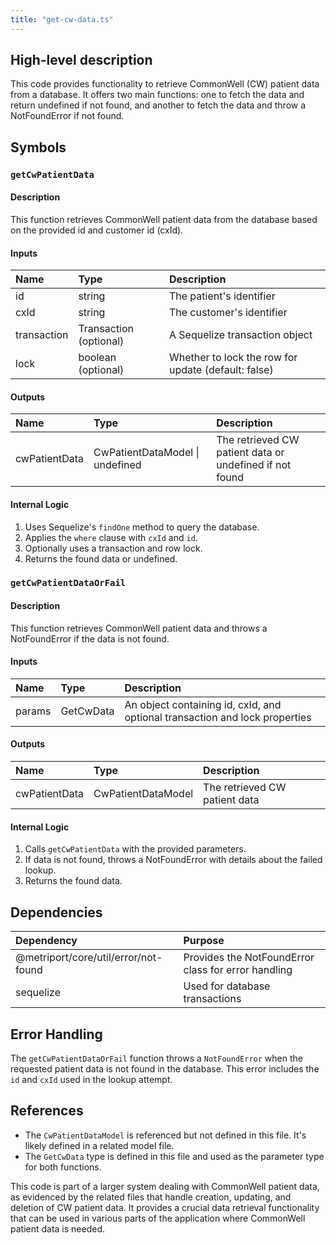 ```yaml
---
title: "get-cw-data.ts"
---
```


## High-level description
This code provides functionality to retrieve CommonWell (CW) patient data from a database. It offers two main functions: one to fetch the data and return undefined if not found, and another to fetch the data and throw a NotFoundError if not found.

## Symbols

### `getCwPatientData`
#### Description
This function retrieves CommonWell patient data from the database based on the provided id and customer id (cxId).

#### Inputs
| Name | Type | Description |
|:-----|:-----|:------------|
| id | string | The patient's identifier |
| cxId | string | The customer's identifier |
| transaction | Transaction (optional) | A Sequelize transaction object |
| lock | boolean (optional) | Whether to lock the row for update (default: false) |

#### Outputs
| Name | Type | Description |
|:-----|:-----|:------------|
| cwPatientData | CwPatientDataModel \| undefined | The retrieved CW patient data or undefined if not found |

#### Internal Logic
1. Uses Sequelize's `findOne` method to query the database.
2. Applies the `where` clause with `cxId` and `id`.
3. Optionally uses a transaction and row lock.
4. Returns the found data or undefined.

### `getCwPatientDataOrFail`
#### Description
This function retrieves CommonWell patient data and throws a NotFoundError if the data is not found.

#### Inputs
| Name | Type | Description |
|:-----|:-----|:------------|
| params | GetCwData | An object containing id, cxId, and optional transaction and lock properties |

#### Outputs
| Name | Type | Description |
|:-----|:-----|:------------|
| cwPatientData | CwPatientDataModel | The retrieved CW patient data |

#### Internal Logic
1. Calls `getCwPatientData` with the provided parameters.
2. If data is not found, throws a NotFoundError with details about the failed lookup.
3. Returns the found data.

## Dependencies
| Dependency | Purpose |
|:-----------|:--------|
| @metriport/core/util/error/not-found | Provides the NotFoundError class for error handling |
| sequelize | Used for database transactions |

## Error Handling
The `getCwPatientDataOrFail` function throws a `NotFoundError` when the requested patient data is not found in the database. This error includes the `id` and `cxId` used in the lookup attempt.

## References
- The `CwPatientDataModel` is referenced but not defined in this file. It's likely defined in a related model file.
- The `GetCwData` type is defined in this file and used as the parameter type for both functions.

This code is part of a larger system dealing with CommonWell patient data, as evidenced by the related files that handle creation, updating, and deletion of CW patient data. It provides a crucial data retrieval functionality that can be used in various parts of the application where CommonWell patient data is needed.